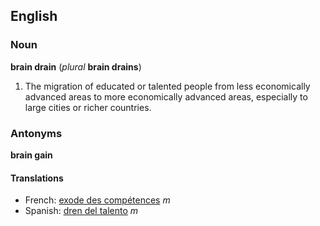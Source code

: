 ==English==
===Noun===
'''brain drain''' (''plural'' '''brain drains''')

#The migration of educated or talented people from less economically advanced areas to more economically advanced areas, especially to large cities or richer countries.

===Antonyms===
'''brain gain'''

====Translations====

*French: [[exode des compétences]] ''m''
*Spanish: [[dren del talento]] ''m''